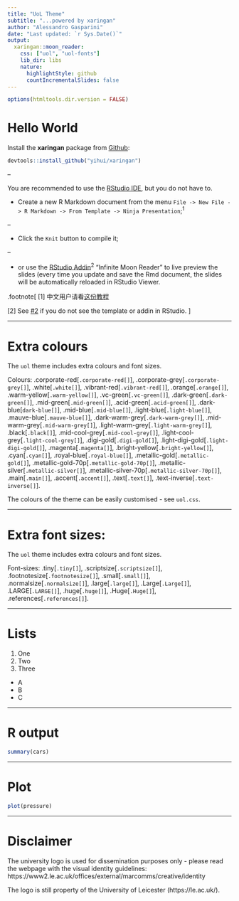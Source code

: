 ```yaml
---
title: "UoL Theme"
subtitle: "...powered by xaringan"
author: "Alessandro Gasparini"
date: "Last updated: `r Sys.Date()`"
output:
  xaringan::moon_reader:
    css: ["uol", "uol-fonts"]
    lib_dir: libs
    nature:
      highlightStyle: github
      countIncrementalSlides: false
---
```


```r
options(htmltools.dir.version = FALSE)
```

# Hello World

Install the **xaringan** package from [Github](https://github.com/yihui/xaringan):

```r
devtools::install_github("yihui/xaringan")
```

--

You are recommended to use the [RStudio IDE](https://www.rstudio.com/products/rstudio/), but you do not have to.

- Create a new R Markdown document from the menu `File -> New File -> R Markdown -> From Template -> Ninja Presentation`;<sup>1</sup>

--

- Click the `Knit` button to compile it;

--

- or use the [RStudio Addin](https://rstudio.github.io/rstudioaddins/)<sup>2</sup> "Infinite Moon Reader" to live preview the slides (every time you update and save the Rmd document, the slides will be automatically reloaded in RStudio Viewer.

.footnote[
[1] 中文用户请看[这份教程](http://slides.yihui.name/xaringan/zh-CN.html)

[2] See [#2](https://github.com/yihui/xaringan/issues/2) if you do not see the template or addin in RStudio.
]

---

# Extra colours

The `uol` theme includes extra colours and font sizes.

Colours: .corporate-red[`.corporate-red[]`], .corporate-grey[`.corporate-grey[]`], .white[`.white[]`], .vibrant-red[`.vibrant-red[]`], .orange[`.orange[]`], .warm-yellow[`.warm-yellow[]`], .vc-green[`.vc-green[]`], .dark-green[`.dark-green[]`], .mid-green[`.mid-green[]`], .acid-green[`.acid-green[]`], .dark-blue[`dark-blue[]`], .mid-blue[`.mid-blue[]`], .light-blue[`.light-blue[]`], .mauve-blue[`.mauve-blue[]`], .dark-warm-grey[`.dark-warm-grey[]`], .mid-warm-grey[`.mid-warm-grey[]`], .light-warm-grey[`.light-warm-grey[]`], .black[`.black[]`], .mid-cool-grey[`.mid-cool-grey[]`], .light-cool-grey[`.light-cool-grey[]`], .digi-gold[`.digi-gold[]`], .light-digi-gold[`.light-digi-gold[]`], .magenta[`.magenta[]`], .bright-yellow[`.bright-yellow[]`], .cyan[`.cyan[]`], .royal-blue[`.royal-blue[]`], .metallic-gold[`.metallic-gold[]`], .metallic-gold-70p[`.metallic-gold-70p[]`], .metallic-silver[`.metallic-silver[]`], .metallic-silver-70p[`.metallic-silver-70p[]`], .main[`.main[]`], .accent[`.accent[]`], .text[`.text[]`], .text-inverse[`.text-inverse[]`].

The colours of the theme can be easily customised - see `uol.css`.

---

# Extra font sizes:

The `uol` theme includes extra colours and font sizes.

Font-sizes: .tiny[`.tiny[]`], .scriptsize[`.scriptsize[]`], .footnotesize[`.footnotesize[]`], .small[`.small[]`], .normalsize[`.normalsize[]`], .large[`.large[]`], .Large[`.Large[]`], .LARGE[`.LARGE[]`], .huge[`.huge[]`], .Huge[`.Huge[]`], .references[`.references[]`].

---

# Lists

1. One
2. Two
3. Three

* A
* B
* C

---

# R output

```r
summary(cars)
```

---

# Plot

```r
plot(pressure)
```

---

# Disclaimer

The university logo is used for dissemination purposes only - please read the webpage with the visual identity guidelines: https://www2.le.ac.uk/offices/external/marcomms/creative/identity

The logo is still property of the University of Leicester (https://le.ac.uk/).
